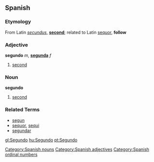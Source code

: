 ==Spanish==
===Etymology===
From Latin ''[[secundus]]'', '''[[second]]'''; related to Latin [[sequor]], '''follow'''
=== Adjective ===
'''segundo''' ''m'', '''[[segunda]]''' ''f''
# [[second]]

=== Noun ===
'''segundo'''
# [[second]]

===Related Terms===

*[[segun]]
*[[sequor]], [[sequi]]
*[[segundar]]

[[gl:Segundo]]
[[hu:Segundo]]
[[pt:Segundo]]

[[Category:Spanish nouns]]
[[Category:Spanish adjectives]]
[[Category:Spanish ordinal numbers]]